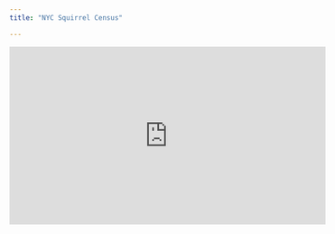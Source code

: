 ```yaml
---
title: "NYC Squirrel Census"

---
```


<iframe width="560" height="315" src="https://www.youtube.com/embed/6GV9sAD6Pi0" title="YouTube video player" frameborder="0" allow="accelerometer; autoplay; clipboard-write; encrypted-media; gyroscope; picture-in-picture" allowfullscreen></iframe>
